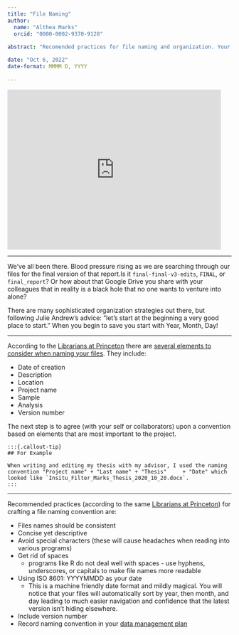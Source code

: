 ```yaml
---
title: "File Naming"
author:
  name: "Althea Marks"
  orcid: "0000-0002-9370-9128"
 
abstract: "Recomended practices for file naming and organization. Your future self will thank you."

date: "Oct 6, 2022"
date-format: MMMM D, YYYY
  
---
```


```{=html}
<iframe src="https://giphy.com/embed/aDcvK946SC3GwCqLk8" width="480" height="360" frameBorder="0" class="giphy-embed" allowFullScreen></iframe><p><a href="https://giphy.com/gifs/BTTF-back-to-the-future-bttf-one-aDcvK946SC3GwCqLk8"></a></p>
```


------------------------------------------------------------------------

We've all been there. Blood pressure rising as we are searching through our files for the final version of that report.Is it `final-final-v3-edits`, `FINAL`, or `final_report`? Or how about that Google Drive you share with your colleagues that in reality is a black hole that no one wants to venture into alone?

There are many sophisticated organization strategies out there, but following Julie Andrew's advice: "let's start at the beginning a very good place to start." When you begin to save you start with Year, Month, Day!

------------------------------------------------------------------------

According to the [Librarians at Princeton](https://libguides.princeton.edu/c.php?g=102546&p=930626) there are [several elements to consider when naming your files]{.underline}. They include:

-   Date of creation
-   Description
-   Location
-   Project name
-   Sample
-   Analysis
-   Version number

The next step is to agree (with your self or collaborators) upon a convention based on elements that are most important to the project.

    :::{.callout-tip}
    ## For Example

    When writing and editing my thesis with my advisor, I used the naming convention "Project name" + "Last name" + "Thesis"     + "Date" which looked like `Insitu_Filter_Marks_Thesis_2020_10_20.docx`.
    :::

------------------------------------------------------------------------

Recommended practices (according to the same [Librarians at Princeton](https://libguides.princeton.edu/c.php?g=102546&p=930626)) for crafting a file naming convention are:

-   Files names should be consistent
-   Concise yet descriptive
-   Avoid special characters (these will cause headaches when reading into various programs)
-   Get rid of spaces
    -   programs like R do not deal well with spaces - use hyphens, underscores, or capitals to make file names more readable
-   Using ISO 8601: YYYYMMDD as your date
    -   This is a machine friendly date format and mildly magical. You will notice that your files will automatically sort by year, then month, and day leading to much easier navigation and confidence that the latest version isn't hiding elsewhere.
-   Include version number
-   Record naming convention in your [data management plan](https://library.stanford.edu/research/data-management-services/data-management-plans)
